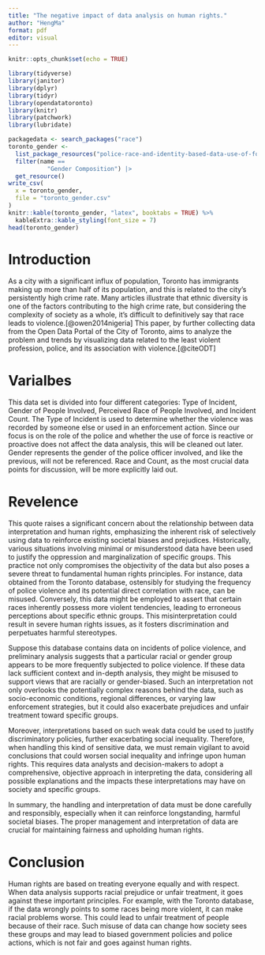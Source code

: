 ```yaml
---
title: "The negative impact of data analysis on human rights."
author: "HengMa"
format: pdf
editor: visual
---
```


```r
knitr::opts_chunk$set(echo = TRUE)

library(tidyverse)
library(janitor)
library(dplyr)
library(tidyr)
library(opendatatoronto)
library(knitr)
library(patchwork)
library(lubridate)

```


```r
packagedata <- search_packages("race")
toronto_gender <-
  list_package_resources("police-race-and-identity-based-data-use-of-force") |>
  filter(name == 
           "Gender Composition") |>
  get_resource()
write_csv(
  x = toronto_gender,
  file = "toronto_gender.csv"
)
knitr::kable(toronto_gender, "latex", booktabs = TRUE) %>% 
  kableExtra::kable_styling(font_size = 7)
head(toronto_gender)
```

# Introduction


As a city with a significant influx of population, Toronto has immigrants making
up more than half of its population, and this is related to the city’s persistently
high crime rate. Many articles illustrate that ethnic diversity is one of the factors contributing to the high crime rate, but considering the complexity of society as a whole, it’s difficult to definitively say that race leads to violence.[@owen2014nigeria] This paper, by further collecting data from the Open Data Portal of the City of Toronto, aims
to analyze the problem and trends by visualizing data related to the least violent
profession, police, and its association with violence.[@citeODT]

# Varialbes 

This data set is divided into four different categories: Type of Incident, Gender of People
Involved, Perceived Race of People Involved, and Incident Count. The Type of Incident is used
to determine whether the violence was recorded by someone else or used in an enforcement
action. Since our focus is on the role of the police and whether the use of force is reactive or
proactive does not affect the data analysis, this will be cleaned out later. Gender represents
the gender of the police officer involved, and like the previous, will not be referenced. Race
and Count, as the most crucial data points for discussion, will be more explicitly laid out.


# Revelence

This quote raises a significant concern about the relationship between data interpretation and human rights, emphasizing the inherent risk of selectively using data to reinforce existing societal biases and prejudices. Historically, various situations involving minimal or misunderstood data have been used to justify the oppression and marginalization of specific groups. This practice not only compromises the objectivity of the data but also poses a severe threat to fundamental human rights principles. For instance, data obtained from the Toronto database, ostensibly for studying the frequency of police violence and its potential direct correlation with race, can be misused. Conversely, this data might be employed to assert that certain races inherently possess more violent tendencies, leading to erroneous perceptions about specific ethnic groups. This misinterpretation could result in severe human rights issues, as it fosters discrimination and perpetuates harmful stereotypes.

Suppose this database contains data on incidents of police violence, and preliminary analysis suggests that a particular racial or gender group appears to be more frequently subjected to police violence. If these data lack sufficient context and in-depth analysis, they might be misused to support views that are racially or gender-biased. Such an interpretation not only overlooks the potentially complex reasons behind the data, such as socio-economic conditions, regional differences, or varying law enforcement strategies, but it could also exacerbate prejudices and unfair treatment toward specific groups.

Moreover, interpretations based on such weak data could be used to justify discriminatory policies, further exacerbating social inequality. Therefore, when handling this kind of sensitive data, we must remain vigilant to avoid conclusions that could worsen social inequality and infringe upon human rights. This requires data analysts and decision-makers to adopt a comprehensive, objective approach in interpreting the data, considering all possible explanations and the impacts these interpretations may have on society and specific groups.

In summary, the handling and interpretation of data must be done carefully and responsibly, especially when it can reinforce longstanding, harmful societal biases. The proper management and interpretation of data are crucial for maintaining fairness and upholding human rights.

# Conclusion

Human rights are based on treating everyone equally and with respect. When data analysis supports racial prejudice or unfair treatment, it goes against these important principles. For example, with the Toronto database, if the data wrongly points to some races being more violent, it can make racial problems worse. This could lead to unfair treatment of people because of their race. Such misuse of data can change how society sees these groups and may lead to biased government policies and police actions, which is not fair and goes against human rights.
